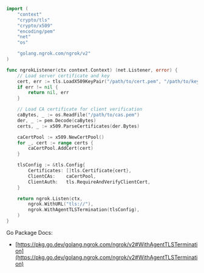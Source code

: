 ```go
import (
	"context"
	"crypto/tls"
	"crypto/x509"
	"encoding/pem"
	"net"
	"os"

	"golang.ngrok.com/ngrok/v2"
)

func ngrokListener(ctx context.Context) (net.Listener, error) {
	// Load server certificate and key
	cert, err := tls.LoadX509KeyPair("/path/to/cert.pem", "/path/to/key.pem")
	if err != nil {
		return nil, err
	}

	// Load CA certificate for client verification
	caBytes, _ := os.ReadFile("/path/to/cas.pem")
	der, _ := pem.Decode(caBytes)
	certs, _ := x509.ParseCertificates(der.Bytes)

	caCertPool := x509.NewCertPool()
	for _, cert := range certs {
		caCertPool.AddCert(cert)
	}

	tlsConfig := &tls.Config{
		Certificates: []tls.Certificate{cert},
		ClientCAs:    caCertPool,
		ClientAuth:   tls.RequireAndVerifyClientCert,
	}

	return ngrok.Listen(ctx,
		ngrok.WithURL("tls://"),
		ngrok.WithAgentTLSTermination(tlsConfig),
	)
}
```

Go Package Docs:

- [https://pkg.go.dev/golang.ngrok.com/ngrok/v2#WithAgentTLSTermination](https://pkg.go.dev/golang.ngrok.com/ngrok/v2#WithAgentTLSTermination)
